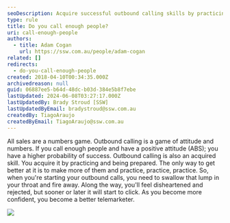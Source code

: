 ```yaml
---
seoDescription: Acquire successful outbound calling skills by practicing and having a positive attitude to boost your probability of success.
type: rule
title: Do you call enough people?
uri: call-enough-people
authors:
  - title: Adam Cogan
    url: https://ssw.com.au/people/adam-cogan
related: []
redirects:
  - do-you-call-enough-people
created: 2018-04-10T00:34:35.000Z
archivedreason: null
guid: 06887ee5-b64d-48dc-b03d-384e5b8f7ebe
lastUpdated: 2024-06-08T03:27:17.000Z
lastUpdatedBy: Brady Stroud [SSW]
lastUpdatedByEmail: bradystroud@ssw.com.au
createdBy: TiagoAraujo
createdByEmail: TiagoAraujo@ssw.com.au
---
```


All sales are a numbers game. Outbound calling is a game of attitude and numbers. If you call enough people and have a positive attitude (ABS); you have a higher probability of success. Outbound calling is also an acquired skill. You acquire it by practicing and being prepared. The only way to get better at it is to make more of them and practice, practice, practice.
So, when you're starting your outbound calls, you need to swallow that lump in your throat and fire away. Along the way, you'll feel disheartened and rejected, but sooner or later it will start to click. As you become more confident, you become a better telemarketer.

![](car-sales-meme.jpg)
